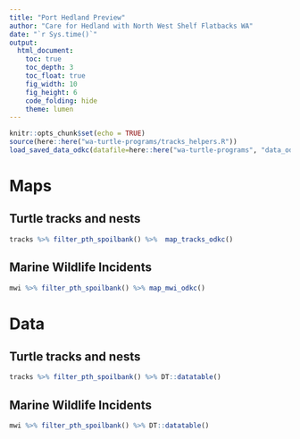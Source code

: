 ```yaml
---
title: "Port Hedland Preview"
author: "Care for Hedland with North West Shelf Flatbacks WA"
date: "`r Sys.time()`"
output:
  html_document:
    toc: true
    toc_depth: 3
    toc_float: true
    fig_width: 10
    fig_height: 6
    code_folding: hide
    theme: lumen
---
```


```r
knitr::opts_chunk$set(echo = TRUE)
source(here::here("wa-turtle-programs/tracks_helpers.R"))
load_saved_data_odkc(datafile=here::here("wa-turtle-programs", "data_odkc.Rda"))
```

# Maps
## Turtle tracks and nests
```r
tracks %>% filter_pth_spoilbank() %>%  map_tracks_odkc()
```

## Marine Wildlife Incidents
```r
mwi %>% filter_pth_spoilbank() %>% map_mwi_odkc()
```



# Data

## Turtle tracks and nests
```r
tracks %>% filter_pth_spoilbank() %>% DT::datatable()
```

## Marine Wildlife Incidents
```r
mwi %>% filter_pth_spoilbank() %>% DT::datatable()
```

